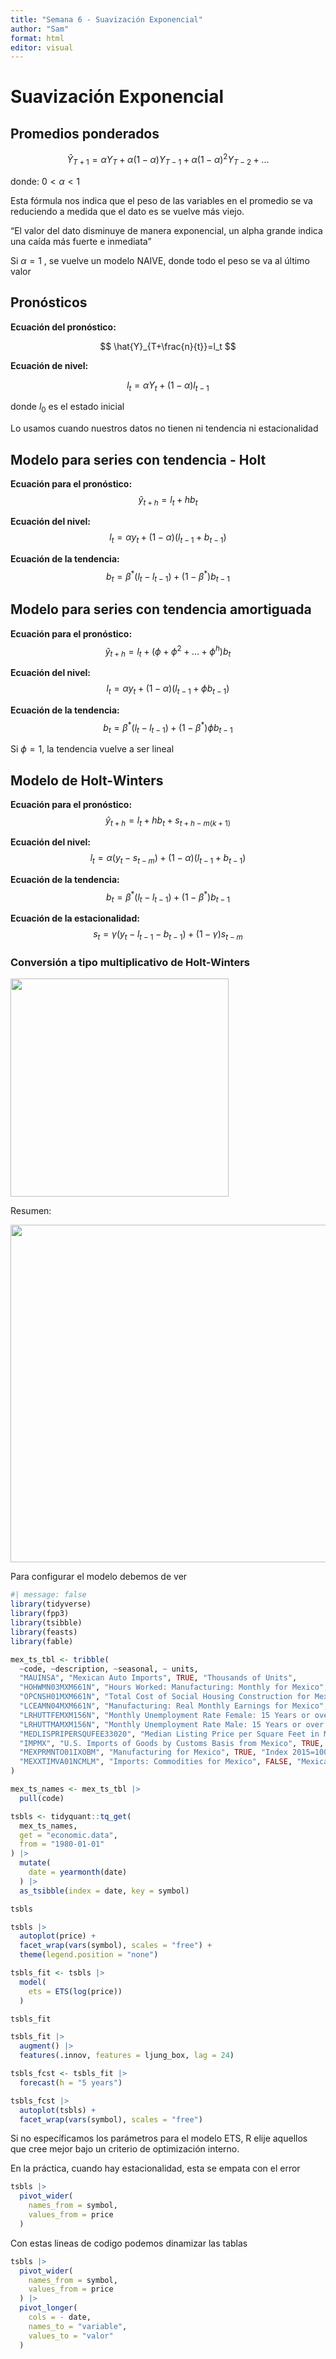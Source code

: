 ```yaml
---
title: "Semana 6 - Suavización Exponencial"
author: "Sam"
format: html
editor: visual
---
```


# Suavización Exponencial

## Promedios ponderados

$$
\hat{Y}_{T+1}=\alpha Y_T + \alpha (1-\alpha)Y_{T-1} + \alpha (1-\alpha)^2 Y_{T-2} + ...
$$

donde: $0<\alpha <1$

Esta fórmula nos indica que el peso de las variables en el promedio se va reduciendo a medida que el dato es se vuelve más viejo.

"El valor del dato disminuye de manera exponencial, un alpha grande indica una caída más fuerte e inmediata"

Si $\alpha =1$ , se vuelve un modelo NAIVE, donde todo el peso se va al último valor

## Pronósticos

**Ecuación del pronóstico:**

$$
\hat{Y}_{T+\frac{n}{t}}=l_t
$$

**Ecuación de nivel:**

$$
l_t=\alpha Y_t + (1-\alpha)l_{t-1}
$$

donde $l_0$ es el estado inicial

Lo usamos cuando nuestros datos no tienen ni tendencia ni estacionalidad

## Modelo para series con tendencia - Holt

**Ecuación para el pronóstico:** $$
\hat{y}_{t+h} = l_t + h b_t
$$

**Ecuación del nivel:** $$
l_t = \alpha y_t + (1 - \alpha)(l_{t-1} + b_{t-1})
$$

**Ecuación de la tendencia:** $$
b_t = \beta^* (l_t - l_{t-1}) + (1 - \beta^*) b_{t-1}
$$

## Modelo para series con tendencia amortiguada

**Ecuación para el pronóstico:** $$
\hat{y}_{t+h} = l_t + (\phi + \phi^2 + \dots + \phi^h) b_t
$$

**Ecuación del nivel:** $$
l_t = \alpha y_t + (1 - \alpha)(l_{t-1} + \phi b_{t-1})
$$

**Ecuación de la tendencia:** $$
b_t = \beta^* (l_t - l_{t-1}) + (1 - \beta^*) \phi b_{t-1}
$$

Si $\phi =1$, la tendencia vuelve a ser lineal

## Modelo de Holt-Winters

**Ecuación para el pronóstico:** $$
\hat{y}_{t+h} = l_t + h b_t + s_{t+h-m(k+1)}
$$

**Ecuación del nivel:** $$
l_t = \alpha (y_t - s_{t-m}) + (1 - \alpha)(l_{t-1} + b_{t-1})
$$

**Ecuación de la tendencia:** $$
b_t = \beta^* (l_t - l_{t-1}) + (1 - \beta^*) b_{t-1}
$$

**Ecuación de la estacionalidad:** $$
s_t = \gamma (y_t - l_{t-1} - b_{t-1}) + (1 - \gamma) s_{t-m}
$$

### Conversión a tipo multiplicativo de Holt-Winters

![](HWM.jpg){width="349"}

Resumen:

![](Fotos%20Clase/Parámetros%20suavización%20exponencial.jpg){width="540"}

Para configurar el modelo debemos de ver

```r
#| message: false
library(tidyverse)
library(fpp3)
library(tsibble)
library(feasts)
library(fable)
```

```r
mex_ts_tbl <- tribble(
  ~code, ~description, ~seasonal, ~ units,
  "MAUINSA", "Mexican Auto Imports", TRUE, "Thousands of Units",
  "HOHWMN03MXM661N", "Hours Worked: Manufacturing: Monthly for Mexico", TRUE, "Index 2015=100",
  "OPCNSH01MXM661N", "Total Cost of Social Housing Construction for Mexico", FALSE, "Index 2015=100",
  "LCEAMN04MXM661N", "Manufacturing: Real Monthly Earnings for Mexico", TRUE, "Index 2015=100",
  "LRHUTTFEMXM156N", "Monthly Unemployment Rate Female: 15 Years or over for Mexico", TRUE, "Percent",
  "LRHUTTMAMXM156N", "Monthly Unemployment Rate Male: 15 Years or over for Mexico", TRUE, "Percent",
  "MEDLISPRIPERSQUFEE33020", "Median Listing Price per Square Feet in Mexico, MO (CBSA)", FALSE, "USD",
  "IMPMX", "U.S. Imports of Goods by Customs Basis from Mexico", TRUE, "Millions of Dollars",
  "MEXPRMNTO01IXOBM", "Manufacturing for Mexico", TRUE, "Index 2015=100",
  "MEXXTIMVA01NCMLM", "Imports: Commodities for Mexico", FALSE, "Mexican Peso"
)

mex_ts_names <- mex_ts_tbl |> 
  pull(code)
```

```r
tsbls <- tidyquant::tq_get(
  mex_ts_names,
  get = "economic.data",
  from = "1980-01-01"
) |> 
  mutate(
    date = yearmonth(date)
  ) |> 
  as_tsibble(index = date, key = symbol)

tsbls
```

```r
tsbls |> 
  autoplot(price) + 
  facet_wrap(vars(symbol), scales = "free") + 
  theme(legend.position = "none")
```

```r
tsbls_fit <- tsbls |> 
  model(
    ets = ETS(log(price))
  ) 

tsbls_fit

tsbls_fit |> 
  augment() |> 
  features(.innov, features = ljung_box, lag = 24)

tsbls_fcst <- tsbls_fit |> 
  forecast(h = "5 years") 

tsbls_fcst |> 
  autoplot(tsbls) +
  facet_wrap(vars(symbol), scales = "free")
```

Si no específicamos los parámetros para el modelo ETS, R elije aquellos que cree mejor bajo un criterio de optimización interno.

En la práctica, cuando hay estacionalidad, esta se empata con el error

```r
tsbls |> 
  pivot_wider(
    names_from = symbol,
    values_from = price
  )
```

Con estas lineas de codigo podemos dinamizar las tablas

```r
tsbls |> 
  pivot_wider(
    names_from = symbol,
    values_from = price
  ) |> 
  pivot_longer(
    cols = - date,
    names_to = "variable",
    values_to = "valor"
  )
```
